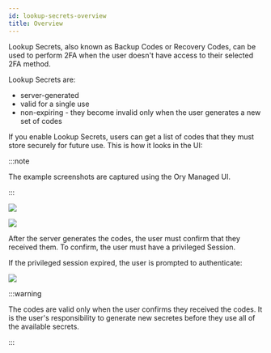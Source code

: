 ```yaml
---
id: lookup-secrets-overview
title: Overview
---
```


Lookup Secrets, also known as Backup Codes or Recovery Codes, can be used to perform
2FA when the user doesn't have access to their selected 2FA method. 

Lookup Secrets are: 

- server-generated
- valid for a single use
- non-expiring - they become invalid only when the user generates a new set of
  codes

If you enable Lookup Secrets, users can get a list of codes that they must store securely
for future use. This is how it looks in the UI:

:::note

The example screenshots are captured using the Ory Managed UI.

:::

![](../_static/mfa/6.png)

![](../_static/mfa/7.png)

After the server generates the codes, the user must confirm that they received them. To confirm, 
the user must have a privileged Session. 

If the privileged session expired, the user is prompted to authenticate: 

![](../_static/mfa/8.png)

:::warning

The codes are valid only when the user confirms they received the codes.
It is the user's responsibility to generate new secretes before they use 
all of the available secrets.

:::